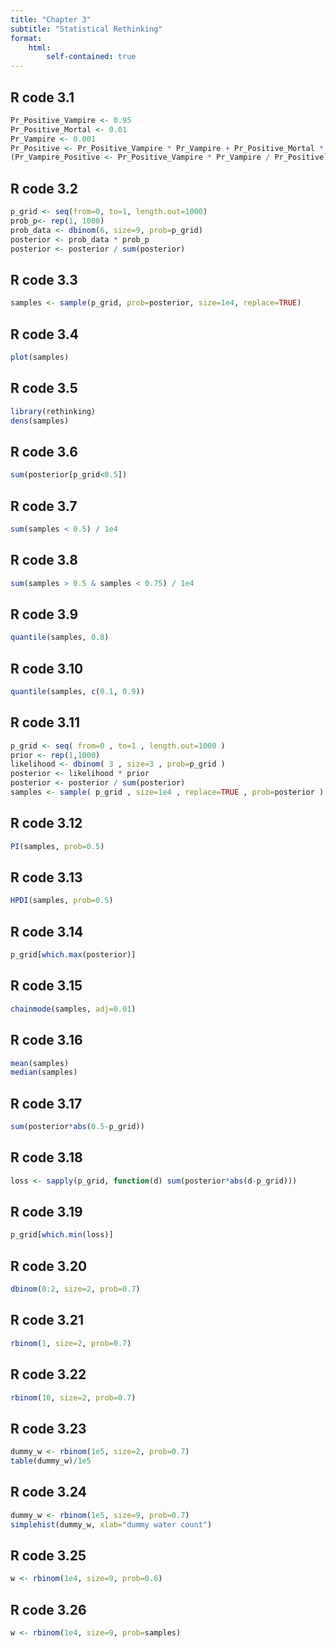 ```yaml
---
title: "Chapter 3"
subtitle: "Statistical Rethinking"
format:
    html:
        self-contained: true
---
```


## R code 3.1

```r
Pr_Positive_Vampire <- 0.95
Pr_Positive_Mortal <- 0.01
Pr_Vampire <- 0.001
Pr_Positive <- Pr_Positive_Vampire * Pr_Vampire + Pr_Positive_Mortal * (1 - Pr_Vampire)
(Pr_Vampire_Positive <- Pr_Positive_Vampire * Pr_Vampire / Pr_Positive)
```
## R code 3.2

```r
p_grid <- seq(from=0, to=1, length.out=1000)
prob_p<- rep(1, 1000)
prob_data <- dbinom(6, size=9, prob=p_grid)
posterior <- prob_data * prob_p
posterior <- posterior / sum(posterior)
```
## R code 3.3

```r
samples <- sample(p_grid, prob=posterior, size=1e4, replace=TRUE)
```
## R code 3.4

```r
plot(samples)
```
## R code 3.5

```r
library(rethinking)
dens(samples)
```
## R code 3.6

```r
sum(posterior[p_grid<0.5])
```
## R code 3.7

```r
sum(samples < 0.5) / 1e4
```
## R code 3.8

```r
sum(samples > 0.5 & samples < 0.75) / 1e4
```
## R code 3.9

```r
quantile(samples, 0.8)
```
## R code 3.10

```r
quantile(samples, c(0.1, 0.9))
```
## R code 3.11

```r
p_grid <- seq( from=0 , to=1 , length.out=1000 )
prior <- rep(1,1000)
likelihood <- dbinom( 3 , size=3 , prob=p_grid )
posterior <- likelihood * prior
posterior <- posterior / sum(posterior)
samples <- sample( p_grid , size=1e4 , replace=TRUE , prob=posterior )
```
## R code 3.12

```r
PI(samples, prob=0.5)
```
## R code 3.13

```r
HPDI(samples, prob=0.5)
```
## R code 3.14

```r
p_grid[which.max(posterior)]
```
## R code 3.15

```r
chainmode(samples, adj=0.01)
```
## R code 3.16

```r
mean(samples)
median(samples)
```
## R code 3.17

```r
sum(posterior*abs(0.5-p_grid))
```
## R code 3.18

```r
loss <- sapply(p_grid, function(d) sum(posterior*abs(d-p_grid)))
```
## R code 3.19

```r
p_grid[which.min(loss)]
```
## R code 3.20

```r
dbinom(0:2, size=2, prob=0.7)
```
## R code 3.21

```r
rbinom(1, size=2, prob=0.7)
```
## R code 3.22

```r
rbinom(10, size=2, prob=0.7)
```
## R code 3.23

```r
dummy_w <- rbinom(1e5, size=2, prob=0.7)
table(dummy_w)/1e5
```
## R code 3.24

```r
dummy_w <- rbinom(1e5, size=9, prob=0.7)
simplehist(dummy_w, xlab="dummy water count")
```
## R code 3.25

```r
w <- rbinom(1e4, size=9, prob=0.6)
```
## R code 3.26

```r
w <- rbinom(1e4, size=9, prob=samples)
```